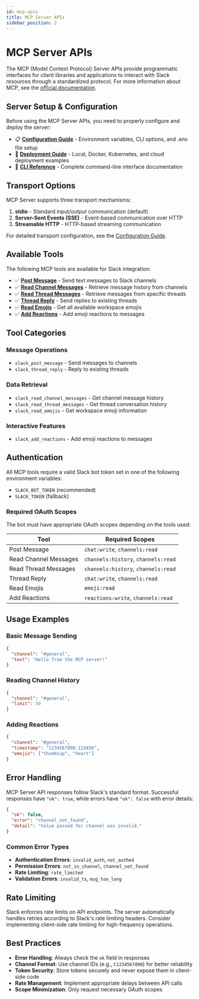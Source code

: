 ```yaml
---
id: mcp-apis
title: MCP Server APIs
sidebar_position: 2
---
```


# MCP Server APIs

The MCP (Model Context Protocol) Server APIs provide programmatic interfaces for client libraries and applications to interact with Slack resources through a standardized protocol. For more information about MCP, see the [official documentation](https://modelcontextprotocol.io/docs/getting-started/intro).

## Server Setup & Configuration

Before using the MCP Server APIs, you need to properly configure and deploy the server:

- 📋 [**Configuration Guide**](./configuration.mdx) - Environment variables, CLI options, and .env file setup
- 🚀 [**Deployment Guide**](./deployment.mdx) - Local, Docker, Kubernetes, and cloud deployment examples  
- 🔧 [**CLI Reference**](./cli-reference.mdx) - Complete command-line interface documentation

## Transport Options

MCP Server supports three transport mechanisms:

1. **stdio** - Standard input/output communication (default)
2. **Server-Sent Events (SSE)** - Event-based communication over HTTP
3. **Streamable HTTP** - HTTP-based streaming communication

For detailed transport configuration, see the [Configuration Guide](./configuration.mdx).

## Available Tools

The following MCP tools are available for Slack integration:

- ✅ [**Post Message**](./end-points/slack_post_message.mdx) - Send text messages to Slack channels
- ✅ [**Read Channel Messages**](./end-points/slack_read_channel_messages.mdx) - Retrieve message history from channels
- ✅ [**Read Thread Messages**](./end-points/slack_read_thread_messages.mdx) - Retrieve messages from specific threads
- ✅ [**Thread Reply**](./end-points/slack_thread_reply.mdx) - Send replies to existing threads
- ✅ [**Read Emojis**](./end-points/slack_read_emojis.mdx) - Get all available workspace emojis
- ✅ [**Add Reactions**](./end-points/slack_add_reactions.mdx) - Add emoji reactions to messages

## Tool Categories

### **Message Operations**
- `slack_post_message` - Send messages to channels
- `slack_thread_reply` - Reply to existing threads

### **Data Retrieval**
- `slack_read_channel_messages` - Get channel message history
- `slack_read_thread_messages` - Get thread conversation history
- `slack_read_emojis` - Get workspace emoji information

### **Interactive Features**
- `slack_add_reactions` - Add emoji reactions to messages

## Authentication

All MCP tools require a valid Slack bot token set in one of the following environment variables:
- `SLACK_BOT_TOKEN` (recommended)
- `SLACK_TOKEN` (fallback)

### Required OAuth Scopes

The bot must have appropriate OAuth scopes depending on the tools used:

| Tool | Required Scopes |
|------|----------------|
| Post Message | `chat:write`, `channels:read` |
| Read Channel Messages | `channels:history`, `channels:read` |
| Read Thread Messages | `channels:history`, `channels:read` |
| Thread Reply | `chat:write`, `channels:read` |
| Read Emojis | `emoji:read` |
| Add Reactions | `reactions:write`, `channels:read` |

## Usage Examples

### Basic Message Sending
```json
{
  "channel": "#general",
  "text": "Hello from the MCP server!"
}
```

### Reading Channel History
```json
{
  "channel": "#general",
  "limit": 50
}
```

### Adding Reactions
```json
{
  "channel": "#general",
  "timestamp": "1234567890.123456",
  "emojis": ["thumbsup", "heart"]
}
```

## Error Handling

MCP Server API responses follow Slack's standard format. Successful responses have `"ok": true`, while errors have `"ok": false` with error details:

```json
{
  "ok": false,
  "error": "channel_not_found",
  "detail": "Value passed for channel was invalid."
}
```

### Common Error Types

- **Authentication Errors**: `invalid_auth`, `not_authed`
- **Permission Errors**: `not_in_channel`, `channel_not_found`
- **Rate Limiting**: `rate_limited`
- **Validation Errors**: `invalid_ts`, `msg_too_long`

## Rate Limiting

Slack enforces rate limits on API endpoints. The server automatically handles retries according to Slack's rate limiting headers. Consider implementing client-side rate limiting for high-frequency operations.

## Best Practices

- **Error Handling**: Always check the `ok` field in responses
- **Channel Format**: Use channel IDs (e.g., `C1234567890`) for better reliability
- **Token Security**: Store tokens securely and never expose them in client-side code
- **Rate Management**: Implement appropriate delays between API calls
- **Scope Minimization**: Only request necessary OAuth scopes
